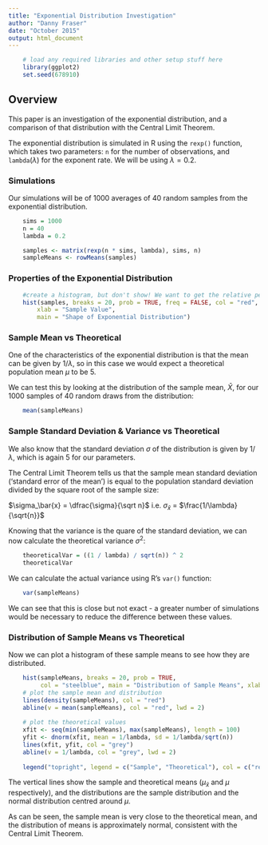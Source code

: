 ```yaml
---
title: "Exponential Distribution Investigation"
author: "Danny Fraser"
date: "October 2015"
output: html_document
---
```

```r
    # load any required libraries and other setup stuff here
    library(ggplot2)
    set.seed(678910)
```
## Overview
This paper is an investigation of the exponential distribution, and a comparison of that distribution with the Central Limit Theorem.

The exponential distribution is simulated in R using the `rexp()` function, which takes two parameters: `n` for the number of observations, and `lambda`($\lambda$) for the exponent rate. We will be using $\lambda = 0.2$.

### Simulations
Our simulations will be of 1000 averages of 40 random samples from the exponential distribution.
```r
    sims = 1000
    n = 40
    lambda = 0.2

    samples <- matrix(rexp(n * sims, lambda), sims, n)
    sampleMeans <- rowMeans(samples)
```
### Properties of the Exponential Distribution
```r
    #create a histogram, but don't show! We want to get the relative percentages
    hist(samples, breaks = 20, prob = TRUE, freq = FALSE, col = "red",
        xlab = "Sample Value", 
        main = "Shape of Exponential Distribution")
```

### Sample Mean vs Theoretical
One of the characteristics of the exponential distribution is that the mean can be given by $1/\lambda$, so in this case we would expect a theoretical population mean $\mu$ to be 5.

We can test this by looking at the distribution of the sample mean, $\bar{X}$, for our 1000 samples of 40 random draws from the distribution:

```r
    mean(sampleMeans)
```

### Sample Standard Deviation & Variance vs Theoretical
We also know that the standard deviation $\sigma$ of the distribution is given by $1/\lambda$, which is again 5 for our parameters.

The Central Limit Theorem tells us that the sample mean standard deviation ('standard error of the mean') is equal to the population standard deviation divided by the square root of the sample size:

$\sigma_\bar{x} = \dfrac{\sigma}{\sqrt n}$ i.e. $\sigma_\bar{x}$ = $\frac{1/\lambda}{\sqrt{n}}$

Knowing that the variance is the quare of the standard deviation, we can now calculate the theoretical variance $\sigma^2$:
```r
    theoreticalVar = ((1 / lambda) / sqrt(n)) ^ 2
    theoreticalVar
```

We can calculate the actual variance using R's `var()` function:
```r
    var(sampleMeans)
```

We can see that this is close but not exact - a greater number of simulations would be necessary to reduce the difference between these values.

### Distribution of Sample Means vs Theoretical
Now we can plot a histogram of these sample means to see how they are distributed.
```r
    hist(sampleMeans, breaks = 20, prob = TRUE,
         col = "steelblue", main = "Distribution of Sample Means", xlab = "Sample Mean")
    # plot the sample mean and distribution
    lines(density(sampleMeans), col = "red")
    abline(v = mean(sampleMeans), col = "red", lwd = 2)
    
    # plot the theoretical values
    xfit <- seq(min(sampleMeans), max(sampleMeans), length = 100)
    yfit <- dnorm(xfit, mean = 1/lambda, sd = 1/lambda/sqrt(n))
    lines(xfit, yfit, col = "grey")
    abline(v = 1/lambda, col = "grey", lwd = 2)
    
    legend("topright", legend = c("Sample", "Theoretical"), col = c("red", "grey"), lwd = 2)

```

The vertical lines show the sample and theoretical means ($\mu_\bar{x}$ and $\mu$ respectively), and the distributions are the sample distribution and the normal distribution centred around $\mu$.

As can be seen, the sample mean is very close to the theoretical mean, and the distribution of means is approximately normal, consistent with the Central Limit Theorem.
